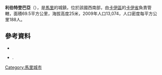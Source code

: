 '''利伯特登巴亞'''（{{lang-fr|Liberté Dembaya}}），是[[馬里|馬里]]的城鎮，位於該國西南部，由[[卡伊區|卡伊區]]的[[卡伊省|卡伊省]]負責管轄，面積69.5平方公里，海拔高度25米，2009年人口13,074，人口密度每平方公里188人。

==參考資料==
*{{citation
 |url         = http://instat.gov.ml/documentation/kayes.pdf
 |publisher   = République de Mali: Institut National de la Statistique
 |title       = Resultats Provisoires RGPH 2009 (Région de Kayes)
 |language    = fr
 |deadurl     = yes
 |archiveurl  = https://www.webcitation.org/6AnXrhnbD?url=http://instat.gov.ml/documentation/kayes.pdf
 |archivedate = 2012-09-19
 |accessdate  = 2015-07-24
}}
*{{citation |title=Plan de Securité Alimentaire Commune Rurale de Liberté Dembaya 2007–2011 |publisher=Commissariat à la Sécurité Alimentaire, République du Mali, USAID-Mali |year=2006 |url=http://www.csa-mali.org/plans/Kayes/plansa_kayes/psa_liberte_dembaya.pdf |language=fr |deadurl=yes |archiveurl=https://web.archive.org/web/20120519032311/http://www.csa-mali.org/plans/Kayes/plansa_kayes/psa_liberte_dembaya.pdf |archivedate=2012-05-19 |accessdate=2015-07-24 }}.

{{Coord|14|27|54|N|11|29|28|W|display=title}}

{{卡伊區}}

[[Category:馬里城市|Category:馬里城市]]


{{Mali-geo-stub}}